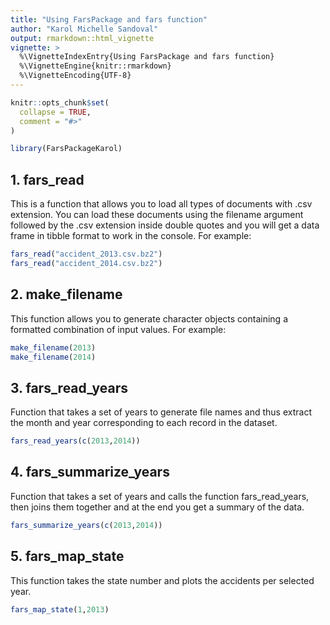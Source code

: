 ---
title: "Using FarsPackage and fars function"
author: "Karol Michelle Sandoval"
output: rmarkdown::html_vignette
vignette: >
  %\VignetteIndexEntry{Using FarsPackage and fars function}
  %\VignetteEngine{knitr::rmarkdown}
  %\VignetteEncoding{UTF-8}
---

```{r, include = FALSE}
knitr::opts_chunk$set(
  collapse = TRUE,
  comment = "#>"
)
```

```{r setup}
library(FarsPackageKarol)
```

## 1. fars_read

This is a function that allows you to load all types of 
documents with .csv extension. You can load these documents
using the filename argument followed by the .csv extension 
inside double quotes and you will get a data frame in tibble 
format to work in the console. For example:

```{r setup1,eval = F}
fars_read("accident_2013.csv.bz2")
fars_read("accident_2014.csv.bz2")
```

## 2. make_filename

This function allows you to generate character objects 
containing a formatted combination of input values. For example:

```{r setup2,eval = F}
make_filename(2013)
make_filename(2014)
```

## 3. fars_read_years 

Function that takes a set of years to generate file names and thus extract the month and year corresponding to each record in the dataset.

```{r setup3,eval = F}
fars_read_years(c(2013,2014))
```

## 4. fars_summarize_years

Function that takes a set of years and calls the function fars_read_years, then joins them together and at the end you get a summary of the data.

```{r setup4,eval = F}
fars_summarize_years(c(2013,2014))
```


## 5. fars_map_state

This function takes the state number and plots the accidents per selected year.


```{r setup5,eval = F}
fars_map_state(1,2013)
```
